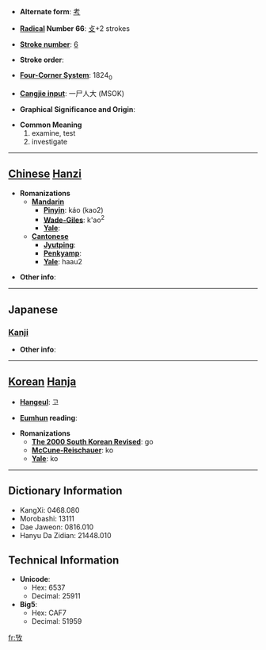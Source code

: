 * '''Alternate form''': [[考]]

* '''[[Wiktionary:Chinese radical index| Radical]] Number 66''': [[Wiktionary:Chinese radical index 攴|攴]]+2 strokes

* '''[[Wiktionary:Chinese total strokes index|Stroke number]]''': [[Wiktionary:Chinese total strokes index 6|6]]

* '''Stroke order''': 

* '''[[Wiktionary:Chinese four corner index|Four-Corner System]]''': 1824<sub>0</sub>

* '''[[Wiktionary:Chinese Cangjie index|Cangjie input]]''': 一尸人大 (MSOK)

* '''Graphical Significance and Origin''': 

* '''Common Meaning'''
*#examine, test
*# investigate


----

== [[Chinese]] [[Hanzi]] ==

* '''Romanizations'''
** '''[[Mandarin]]'''
*** '''[[Pinyin]]''': káo (kao2)
*** '''[[Wade-Giles]]''': k'ao<sup>2</sup>
*** '''[[Yale]]''': 
** '''[[Cantonese]]'''
*** '''[[Jyutping]]''':
*** '''[[Penkyamp]]''': 
*** '''[[Yale]]''': haau2

* '''Other info''': 

----

==Japanese==
===[[Kanji]]===
{{kanji|on readings=[[こう]] (kō)|kun readings=[[かんがえる]] (kangaeru)}}

* '''Other info''':  

----

== [[Korean]] [[Hanja]] ==

* '''[[Hangeul]]''': 고

* '''[[Eumhun]] reading''': 

* '''Romanizations'''
** '''[[The 2000 South Korean Revised Romanization|The 2000 South Korean Revised]]''': go
** '''[[McCune-Reischauer]]''': ko
** '''[[Yale]]''': ko

----

== Dictionary Information ==

* KangXi: 0468.080
* Morobashi: 13111
* Dae Jaweon: 0816.010
* Hanyu Da Zidian: 21448.010

== Technical Information ==

* '''Unicode''':
** Hex: 6537
** Decimal: 25911
* '''Big5''':
** Hex: CAF7
** Decimal: 51959

[[fr:攷]]